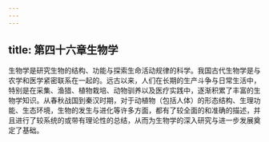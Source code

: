 ```yaml
---
---
---
```

title: 第四十六章生物学
---



生物学是研究生物的结构、功能与探索生命活动规律的科学。我国古代生物学是与农学和医学紧密联系在一起的。远古以来，人们在长期的生产斗争与日常生活中，特别是在采集、渔猎、植物栽培、动物驯养以及医疗实践中，逐渐积累了丰富的生物学知识。从春秋战国到秦汉时期，对于动植物（包括人体）的形态结构、生理功能、生态环境，生物的发生与进化等许多方面，都有了较全面的和准确的描述，并且进行了较系统的或带有理论性的总结，从而为生物学的深入研究与进一步发展奠定了基础。